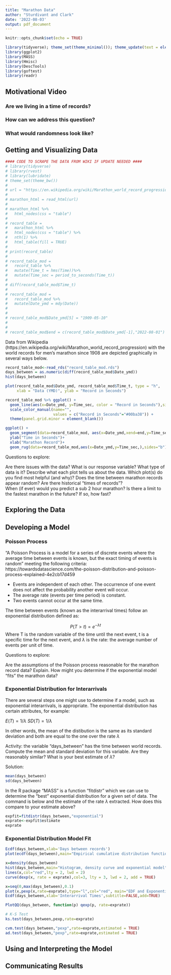 ```yaml
---
title: "Marathon Data"
author: "Sturdivant and Clark"
date: '2022-08-03'
output: pdf_document
---
```


```r
knitr::opts_chunk$set(echo = TRUE)
```
```r
library(tidyverse); theme_set(theme_minimal()); theme_update(text = element_text(family = "serif"))
library(ggplot2)
library(MASS)
library(Hmisc)
library(DescTools)
library(goftest)
library(readr)

```
## Motivational Video

### Are we living in a time of records?
### How can we address this question?
### What would randomness look like?

## Getting and Visualizing Data

```r
#### CODE TO SCRAPE THE DATA FROM WIKI IF UPDATE NEEDED ####
# library(tidyverse)
# library(rvest)
# library(lubridate)
# theme_set(theme_bw())
# 
# url = "https://en.wikipedia.org/wiki/Marathon_world_record_progression"
# 
# marathon_html = read_html(url)
# 
# marathon_html %>%
#   html_nodes(css = "table")
# 
# record_table = 
#   marathon_html %>% 
#   html_nodes(css = "table") %>%
#   nth(1) %>%
#   html_table(fill = TRUE)
# 
# print(record_table)
# 
# record_table_mod = 
#   record_table %>%
#   mutate(Time_t = hms(Time))%>%
#   mutate(Time_sec = period_to_seconds(Time_t))
# 
# diff(record_table_mod$Time_t)
#
# record_table_mod = 
#   record_table_mod %>%
#   mutate(Date_ymd = mdy(Date))
# 
# 
# record_table_mod$Date_ymd[5] = "1909-05-10"
# 
#
# record_table_mod$end = c(record_table_mod$Date_ymd[-1],"2022-08-01")

```

Data from Wikipedia (https://en.wikipedia.org/wiki/Marathon_world_record_progression) with the world records for men's marathon since 1908 are depicted graphically in several ways below.

```r

record_table_mod<-read_rds("record_table_mod.rds")
days_between = as.numeric(diff(record_table_mod$Date_ymd))
hist(days_between)

plot(record_table_mod$Date_ymd, record_table_mod$Time_t, type = "h",
     xlab = "Data (YMD)", ylab = "Record in Seconds")

record_table_mod %>% ggplot() +
  geom_line(aes(x=Date_ymd, y=Time_sec, color = "Record in Seconds"),size=2) + 
  scale_color_manual(name="", 
                     values = c("Record in Seconds"="#00ba38")) + 
  theme(panel.grid.minor = element_blank()) 

ggplot() + 
  geom_segment(data=record_table_mod, aes(x=Date_ymd,xend=end,y=Time_sec,yend=Time_sec),size=2) + 
  ylab("Time in Seconds")+
  xlab("Marathon Record")+
  geom_rug(data=record_table_mod,aes(x=Date_ymd,y=Time_sec,),sides="b")

```

Questions to explore:

Are there issues with the data?
What is our response variable? What type of data is it?
Describe what each plot tells us about the data. Which plot(s) do you find most helpful (and why)?
Does the time between marathon records appear random?  Are there historical "times of records"?  
When (if ever) would you predict a sub 2 hour marathon?
Is there a limit to the fastest marathon in the future?  If so, how fast?

## Exploring the Data


## Developing a Model

### Poisson Process 

"A Poisson Process is a model for a series of discrete events where the average time between events is known, but the exact timing of events is random" meeting the following criteria: 
https://towardsdatascience.com/the-poisson-distribution-and-poisson-process-explained-4e2cb17d459

-  Events are independent of each other. The occurrence of one event does not affect the probability another event will occur.
-  The average rate (events per time period) is constant.
-  Two events cannot occur at the same time.

The time between events (known as the interarrival times) follow an exponential distribution defined as:

$$P(T>t) = e^{-\lambda t}$$
Where T is the random variable of the time until the next event, t is a specific time for the next event, and $\lambda$ is the rate:  the average number of events per unit of time.  

Questions to explore:

Are the assumptions of the Poisson process reasonable for the marathon record data? Explain.
How might you determine if the exponential model "fits" the marathon data?

### Exponential Distribution for Interarrivals

There are several steps one might use to determine if a model, such as exponential interarrivals, is appropriate.  The exponential distribution has certain attributes, for example:

$E(T) = 1/\lambda$
$SD(T) = 1/\lambda$

In other words, the mean of the distibution is the same as its standard deviation and both are equal to the one over the rate $\lambda$

Activity:  the variable "days_between" has the time between world records.  Compute the mean and standard deviation for this variable.  Are they reasonably similar?  What is your best estimate of $\lambda$?

Solution:

```r
mean(days_between)
sd(days_between)
```
In the R package "MASS" is a function "fitdistr" which we can use to determine the "best" exponential distribution for a given set of data.  The command is below and the estimate of the rate $\lambda$ extracted.  How does this compare to your estimate above?

```r
expfit=fitdistr(days_between,"exponential")
exprate<-expfit$estimate
exprate
```

### Exponential Distribution Model Fit

```r

Ecdf(days_between,xlab='Days between records')
plot(ecdf(days_between),main="Empirical cumulative distribution function")

x=density(days_between)
hist(days_between,main="Histogram, density curve and exponential model",xlab="Interarrival Time",freq=FALSE,ylim=c(0,0.001))
lines(x,col="red",lty = 2, lwd = 2)
curve(dexp(x, rate = exprate),col=3, lty = 3, lwd = 2, add = TRUE)

x=seq(0,max(days_between),0.1)
plot(x,pexp(x,rate=exprate),type="l",col="red", main="EDF and Exponential CDF",xlab="Interarrival Time",ylab="Proportion <= x")
Ecdf(days_between,xlab='Interarrival Times',subtitle=FALSE,add=TRUE)

PlotQQ(days_between, function(p) qexp(p, rate=exprate))

# K-S Test
ks.test(days_between,pexp,rate=exprate)

cvm.test(days_between,"pexp",rate=exprate,estimated = TRUE)
ad.test(days_between,"pexp",rate=exprate,estimated = TRUE)

```




## Using and Interpreting the Model

## Communicating Results

